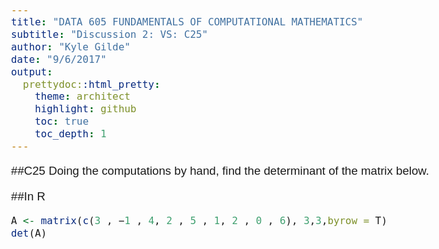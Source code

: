 ```yaml
---
title: "DATA 605 FUNDAMENTALS OF COMPUTATIONAL MATHEMATICS" 
subtitle: "Discussion 2: VS: C25"
author: "Kyle Gilde"
date: "9/6/2017"
output: 
  prettydoc::html_pretty:
    theme: architect
    highlight: github
    toc: true
    toc_depth: 1
---
```

<style type="text/css">
body{
  font-family: Helvetica;
  font-size: 14pt;
}
</style>
<body>


##C25 Doing the computations by hand, find the determinant of the matrix below.


\begin{bmatrix}
3 & −1 & 4 \\
2 & 5 & 1 \\
2 & 0 & 6
\end{bmatrix}

\begin{equation}
\begin{array}{|ccc|}
3 & −1 & 4 \\
2 & 5 & 1 \\
2 & 0 & 6
\end{array}
= 3
\begin{array}{|cc|}
5 & 1 \\
0 & 6
\end{array}
- -1
\begin{array}{|cc|}
2 & 1 \\
2 & 6
\end{array}
+ 4
\begin{array}{|cc|}
2 & 5 \\
2 & 0
\end{array}
\end{equation}

\begin{equation}= (3)(30) + (1)(10) + (4)(-10)\end{equation}

\begin{equation}= 60\end{equation}

##In R
```r
A <- matrix(c(3 , −1 , 4, 2 , 5 , 1, 2 , 0 , 6), 3,3,byrow = T)
det(A)
```



